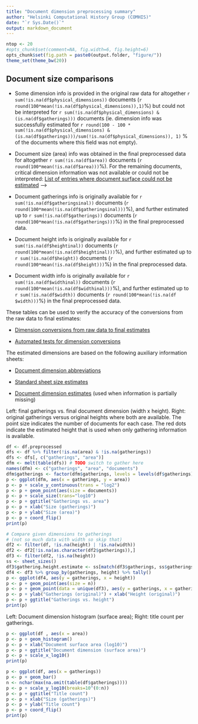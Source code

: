 ```yaml
---
title: "Document dimension preprocessing summary"
author: "Helsinki Computational History Group (COMHIS)"
date: "`r Sys.Date()`"
output: markdown_document
---
```


```r
ntop <- 20
#opts_chunk$set(comment=NA, fig.width=6, fig.height=6)
opts_chunk$set(fig.path = paste0(output.folder, "figure/"))
theme_set(theme_bw(20))
```

## Document size comparisons

  * Some dimension info is provided in the original raw data for altogether `r sum(!is.na(df$physical_dimensions))` documents (`r round(100*mean(!is.na(df$physical_dimensions)),1)`%) but could not be interpreted for `r sum(!is.na(df$physical_dimensions) & (is.na(df$gatherings)))` documents (ie. dimension info was successfully estimated for `r round(100 - 100 * sum(!is.na(df$physical_dimensions) & (is.na(df$gatherings)))/sum(!is.na(df$physical_dimensions)), 1)` % of the documents where this field was not empty).


 * Document size (area) info was obtained in the final preprocessed data for altogether `r sum(!is.na(df$area))` documents (`r round(100*mean(!is.na(df$area)))`%). For the remaining documents, critical dimension information was not available or could not be interpreted: [List of entries where document surface could not be estimated](physical_dimensions_incomplete.csv) -->


  * Document gatherings info is originally available for `r sum(!is.na(df$gatheringsinal))` documents (`r round(100*mean(!is.na(df$gatheringsinal)))`%), and further estimated up to `r sum(!is.na(df$gatherings))` documents (`r round(100*mean(!is.na(df$gatherings)))`%) in the final preprocessed data.

  * Document height info is originally available for `r sum(!is.na(df$heightinal))` documents (`r round(100*mean(!is.na(df$heightinal)))`%), and further estimated up to `r sum(!is.na(df$height))` documents (`r round(100*mean(!is.na(df$height)))`%) in the final preprocessed data.

  * Document width info is originally available for `r sum(!is.na(df$widthinal))` documents (`r round(100*mean(!is.na(df$widthinal)))`%), and further estimated up to `r sum(!is.na(df$width))` documents (`r round(100*mean(!is.na(df $width)))`%) in the final preprocessed data.

These tables can be used to verify the accuracy of the conversions from the raw data to final estimates:

  * [Dimension conversions from raw data to final estimates](conversions_physical_dimensions.csv)

  * [Automated tests for dimension conversions](https://github.com/COMHIS/fennica/blob/master/inst/extdata/tests_dimensions_polish.csv)



The estimated dimensions are based on the following auxiliary information sheets:

  * [Document dimension abbreviations](https://github.com/COMHIS/fennica/blob/master/inst/extdata/document_size_abbreviations.csv)

  * [Standard sheet size estimates](https://github.com/COMHIS/fennica/blob/master/inst/extdata/sheetsizes.csv)

  * [Document dimension estimates](https://github.com/COMHIS/fennica/blob/master/inst/extdata/documentdimensions.csv) (used when information is partially missing)


<!--[Discarded dimension info](dimensions_discarded.csv)-->

Left: final gatherings vs. final document dimension (width x height). Right: original gatherings versus original heights where both are available. The point size indicates the number of documents for each case. The red dots indicate the estimated height that is used when only gathering information is available. 

```r
df <- df.preprocessed
dfs <- df %>% filter(!is.na(area) & !is.na(gatherings))
dfs <- dfs[, c("gatherings", "area")]
dfm <- melt(table(dfs)) # TODO switch to gather here
names(dfm) <- c("gatherings", "area", "documents")
dfm$gatherings <- factor(dfm$gatherings, levels = levels(df$gatherings))
p <- ggplot(dfm, aes(x = gatherings, y = area)) 
p <- p + scale_y_continuous(trans = "log2")
p <- p + geom_point(aes(size = documents))
p <- p + scale_size(trans="log10")
p <- p + ggtitle("Gatherings vs. area")
p <- p + xlab("Size (gatherings)")
p <- p + ylab("Size (area)")
p <- p + coord_flip()
print(p)

# Compare given dimensions to gatherings
# (not so much data with width so skip that)
df2 <- filter(df, !is.na(height) | !is.na(width))
df2 <- df2[!is.na(as.character(df2$gatherings)),]
df3 <- filter(df2, !is.na(height))
ss <- sheet_sizes()
df3$gathering.height.estimate <- ss[match(df3$gatherings, ss$gatherings),"height"]
df4 <- df3 %>% group_by(gatherings, height) %>% tally()
p <- ggplot(df4, aes(y = gatherings, x = height))
p <- p + geom_point(aes(size = n))
p <- p + geom_point(data = unique(df3), aes(y = gatherings, x = gathering.height.estimate), color = "red")
p <- p + ylab("Gatherings (original)") + xlab("Height (original)") 
p <- p + ggtitle("Gatherings vs. height")
print(p)
```


Left: Document dimension histogram (surface area);
Right: title count per gatherings.

```r
p <- ggplot(df , aes(x = area))
p <- p + geom_histogram() 
p <- p + xlab("Document surface area (log10)")
p <- p + ggtitle("Document dimension (surface area)")
p <- p + scale_x_log10()
print(p)

p <- ggplot(df, aes(x = gatherings)) 
p <- p + geom_bar()
n <- nchar(max(na.omit(table(df$gatherings))))
p <- p + scale_y_log10(breaks=10^(0:n))
p <- p + ggtitle("Title count")
p <- p + xlab("Size (gatherings)")
p <- p + ylab("Title count")
p <- p + coord_flip()
print(p)
```



<!--

### Gatherings timelines

```r
nmin <- 15
```

Popularity of different document sizes over time. Left: absolute title
counts. Right: relative title counts. Gatherings with less than `r
nmin` documents at every decade are excluded:

```r
dfs <- df %>% filter(!is.na(gatherings))

res <- timeline(dfs, group = "gatherings", nmin = nmin, mode = "absolute") 
print(res$plot)

res <- timeline(dfs, group = "gatherings", nmin = nmin, mode = "percentage") 
print(res$plot)
```


## Average document dimensions 

Here we use the original data only:

```r
# only include gatherings with sufficiently many documents
nmin <- 2000
top.gatherings <- setdiff(names(which(table(df$gatheringsinal) > nmin)), "NA")

df2 <- filter(df, !gatheringsinal == "NA" &
                  (!is.na(heightinal) | !is.na(widthinal))) %>%
       filter(gatheringsinal %in% top.gatherings) %>%
       select(publication_decade, gatheringsinal, heightinal, widthinal)
       
df3 <- df2 %>% group_by(gatheringsinal, publication_decade) %>% 
       summarize(mean.heightinal = mean(heightinal, na.rm = T),
    	         mean.widthinal  = mean(widthinal, na.rm = T),
		 n = n())

p <- ggplot()
p <- p + geom_point(data = df3, aes(x = publication_decade,
       	 		   	    y = mean.heightinal,
				    size = n,
				    group = gatheringsinal,
				    color = gatheringsinal))
# Use mean height here to speed up
p <- p + geom_smooth(data = df3, method = "loess",
       	   aes(x = publication_decade,
	       y = mean.heightinal,
	       group = gatheringsinal,
	       color = gatheringsinal))
p <- p + ggtitle("Height")
print(p)
```




Only the most frequently occurring gatherings are listed here:

```r
df2 <- filter(df, !is.na(gatheringsinal) & (!is.na(heightinal) | !is.na(widthinal))) %>%
       filter(gatheringsinal %in% top.gatherings) %>%
       group_by(gatheringsinal) %>% 
       summarize(
    	    mean.width = mean(widthinal, na.rm = T), 
	    median.width = mean(widthinal, na.rm = T),        
            mean.height = mean(heightinal, na.rm = T),
	    median.height = mean(heightinal, na.rm = T),
	    n = n())

mean.dimensions <- as.data.frame(df2)
kable(mean.dimensions, caption = "Average document dimensions", digits = 2)
```

-->
